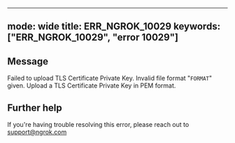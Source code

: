 
---
mode: wide
title: ERR_NGROK_10029
keywords: ["ERR_NGROK_10029", "error 10029"]
---

## Message
Failed to upload TLS Certificate Private Key. Invalid file format "`FORMAT`" given. Upload a TLS Certificate Private Key in PEM format.




## Further help
If you're having trouble resolving this error, please reach out to [support@ngrok.com](mailto:support@ngrok.com?subject=Help%20with%20ERR_NGROK_10029)

